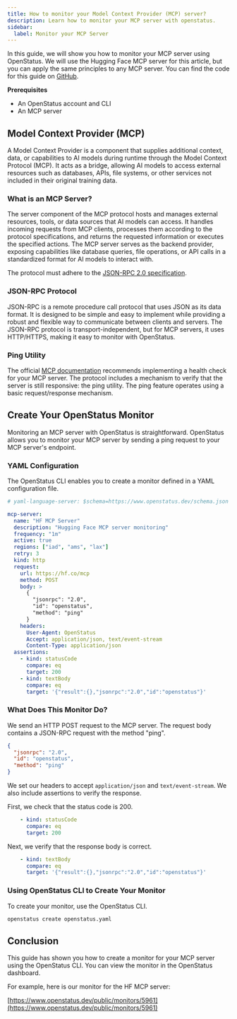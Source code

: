 ```yaml
---
title: How to monitor your Model Context Provider (MCP) server?
description: Learn how to monitor your MCP server with openstatus.
sidebar:
  label: Monitor your MCP Server
---
```

In this guide, we will show you how to monitor your MCP server using OpenStatus. We will use the Hugging Face MCP server for this article, but you can apply the same principles to any MCP server. You can find the code for this guide on [GitHub](https://github.com/openstatusHQ/template/tree/a69eac06e9d3d8579768dad803304e456f56ec33/mcp-server).

**Prerequisites**

-  An OpenStatus account and CLI
-  An MCP server

## Model Context Provider (MCP)

A Model Context Provider is a component that supplies additional context, data, or capabilities to AI models during runtime through the Model Context Protocol (MCP). It acts as a bridge, allowing AI models to access external resources such as databases, APIs, file systems, or other services not included in their original training data.

### What is an MCP Server?

The server component of the MCP protocol hosts and manages external resources, tools, or data sources that AI models can access. It handles incoming requests from MCP clients, processes them according to the protocol specifications, and returns the requested information or executes the specified actions. The MCP server serves as the backend provider, exposing capabilities like database queries, file operations, or API calls in a standardized format for AI models to interact with.

The protocol must adhere to the [JSON-RPC 2.0 specification](https://www.jsonrpc.org/specification).

### JSON-RPC Protocol

JSON-RPC is a remote procedure call protocol that uses JSON as its data format. It is designed to be simple and easy to implement while providing a robust and flexible way to communicate between clients and servers. The JSON-RPC protocol is transport-independent, but for MCP servers, it uses HTTP/HTTPS, making it easy to monitor with OpenStatus.

### Ping Utility

The official [MCP documentation](https://modelcontextprotocol.io/docs/concepts/architecture#debugging-and-monitoring) recommends implementing a health check for your MCP server. The protocol includes a mechanism to verify that the server is still responsive: the ping utility. The ping feature operates using a basic request/response mechanism.

## Create Your OpenStatus Monitor

Monitoring an MCP server with OpenStatus is straightforward. OpenStatus allows you to monitor your MCP server by sending a ping request to your MCP server's endpoint.

### YAML Configuration

The OpenStatus CLI enables you to create a monitor defined in a YAML configuration file.

```YAML
# yaml-language-server: $schema=https://www.openstatus.dev/schema.json

mcp-server:
  name: "HF MCP Server"
  description: "Hugging Face MCP server monitoring"
  frequency: "1m"
  active: true
  regions: ["iad", "ams", "lax"]
  retry: 3
  kind: http
  request:
    url: https://hf.co/mcp
    method: POST
    body: >
      {
        "jsonrpc": "2.0",
        "id": "openstatus",
        "method": "ping"
      }
    headers:
      User-Agent: OpenStatus
      Accept: application/json, text/event-stream
      Content-Type: application/json
  assertions:
    - kind: statusCode
      compare: eq
      target: 200
    - kind: textBody
      compare: eq
      target: '{"result":{},"jsonrpc":"2.0","id":"openstatus"}'
```

### What Does This Monitor Do?

We send an HTTP POST request to the MCP server. The request body contains a JSON-RPC request with the method "ping".

```json
{
  "jsonrpc": "2.0",
  "id": "openstatus",
  "method": "ping"
}
```

We set our headers to accept `application/json` and `text/event-stream`. We also include assertions to verify the response.

First, we check that the status code is 200.

```YAML
    - kind: statusCode
      compare: eq
      target: 200
```

Next, we verify that the response body is correct.

```YAML
    - kind: textBody
      compare: eq
      target: '{"result":{},"jsonrpc":"2.0","id":"openstatus"}'
```

### Using OpenStatus CLI to Create Your Monitor

To create your monitor, use the OpenStatus CLI.

```bash
openstatus create openstatus.yaml
```

## Conclusion

This guide has shown you how to create a monitor for your MCP server using the OpenStatus CLI. You can view the monitor in the OpenStatus dashboard.

For example, here is our monitor for the HF MCP server:

[https://www.openstatus.dev/public/monitors/5961](https://www.openstatus.dev/public/monitors/5961)
